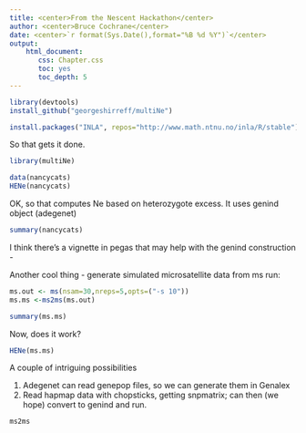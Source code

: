 ```yaml
---
title: <center>From the Nescent Hackathon</center>
author: <center>Bruce Cochrane</center>
date: <center>`r format(Sys.Date(),format="%B %d %Y")`</center>
output: 
    html_document:
       css: Chapter.css
       toc: yes
       toc_depth: 5
---
```


```r
library(devtools)
install_github("georgeshirreff/multiNe")
```
```r
install.packages("INLA", repos="http://www.math.ntnu.no/inla/R/stable")
```

So that gets it done.

```r
library(multiNe)
```
```r
data(nancycats)
HENe(nancycats)
```
OK, so that computes Ne based on heterozygote excess.  It uses genind object (adegenet)

```r
summary(nancycats)
```
I think there's a vignette in pegas that may help with the genind construction - 

Another cool thing - generate simulated microsatellite data from ms run:

```r
ms.out <- ms(nsam=30,nreps=5,opts=("-s 10"))
ms.ms <-ms2ms(ms.out)
```
```r
summary(ms.ms)
```
Now, does it work?
```r
HENe(ms.ms)
```

A couple of intriguing possibilities

1.  Adegenet can read genepop files, so we can generate them in Genalex
2. Read hapmap data with chopsticks, getting snpmatrix; can then (we hope) convert to genind and run.

```r
ms2ms
```

